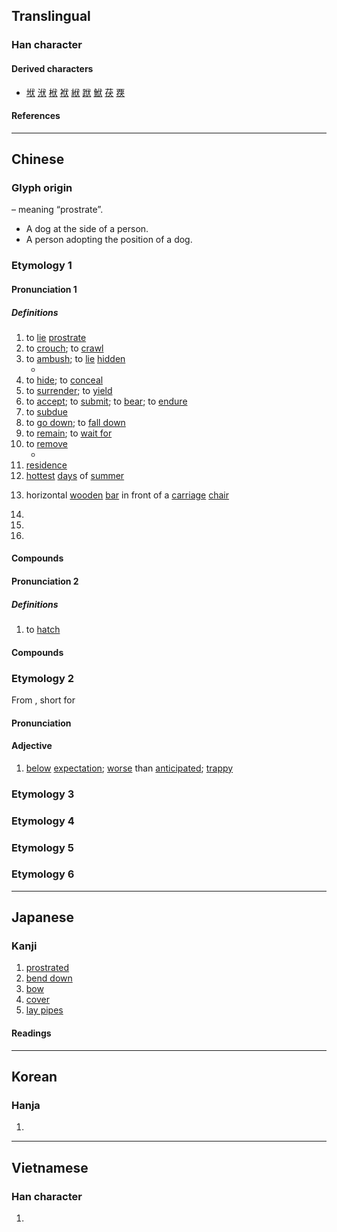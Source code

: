 {{character info}}
==Translingual==
{{stroke order|strokes=6}}

===Han character===
{{Han char|rn=9|rad=人|as=04|sn=6|four=23234|canj=OIK|ids=⿰亻犬}}

====Derived characters====
* [[垘]] [[洑]] [[栿]] [[袱]] [[絥]] [[䟮]] [[鮲]] [[茯]] [[覄]]

====References====
{{Han ref|kx=0095.230|dkj=00438|dj=0202.070|hdz=10119.040|uh=4F0F}}

----

==Chinese==
{{zh-forms}}

===Glyph origin===
{{Han etym}}
{{Han compound|人|犬|t1=person|t2=dog|ls=ic}} – meaning “prostrate”.
* A dog at the side of a person.
* A person adopting the position of a dog.

===Etymology 1===

====Pronunciation 1====
{{zh-pron
|m=fú
|c=buk6,fuk6
|c_note=buk6 - vernacular; fuk6 - literary
|h=pfs=fu̍k/pu̍k/s:puk
|j=feh5
|md=hŭk
|mn=ml,jj,tw:ho̍k
|mn-t=hog8/pag4
|mn-t_note=hog4 - literary; pag4 - vernacular
|w=5voq
|mc=2
|oc=2,2
|ma=y
|cat=v,cls,n,pn
}}

=====Definitions=====
{{zh-hanzi}}

# to [[lie]] [[prostrate]]
# to [[crouch]]; to [[crawl]]
# to [[ambush]]; to [[lie]] [[hidden]]
#* {{zh-x|夫 大國 難測 也，懼 有 伏 焉。|It is difficult to fathom the moves of a great state, and I feared an '''ambush'''.|ref=Zuozhuan}}
# to [[hide]]; to [[conceal]]
# to [[surrender]]; to [[yield]]
# to [[accept]]; to [[submit]]; to [[bear]]; to [[endure]]
# to [[subdue]]
# to [[go down]]; to [[fall down]]
# to [[remain]]; to [[wait for]]
# to [[remove]]
#* {{zh-x|屠 羊 說{Yuè} 曰：「大{Dài}王{wang} 失 國，非 臣 之 罪，故 不敢 伏 其 誅；大{dài}王{wang} 反 國，非 臣 之 功，故 不敢 當 其 賞。」||ref=Zhuangzi|CL}}
# [[residence]]
# [[hottest]] [[day]]s of [[summer]]
# {{lb|zh|obsolete}} horizontal [[wooden]] [[bar]] in front of a [[carriage]] [[chair]]
# {{zh-abbrev|伏特|volt}}
# {{zh-alt-form|服}}
# {{surname|zh}}

====Compounds====
{{zh-der|倚伏|伏莽|伏禮|伏維尚饗|四伏|做小伏低|伏打電池|夜行晝伏|伏屍|不伏手|不伏水土|乞伏|伏礁|匍伏|不伏老|二伏|不伏|伏位|伏劍|伏櫪|伏暑|伏地聖人|帖伏|十面埋伏|入伏|伏几|伏伺|伏肉|伏翼|伏特加|伏落|伏手|伏氣|伏臘|伏身|伏汛|伏擊|伏狀|伏願|初伏|伏讀|伏軍|干伏|不伏燒埋|伏首貼耳|伏虎降龍|伏特計|伏下|危機四伏|姦伏|伏魔大帝|制伏|心伏口伏|伏尸|伏低做小|伏甲|伏案|伏枕|伏惟|伏水|伏低|伏辯|中伏|伏法|伏想|慴伏|加伏特|伏謁|廋伏|伏日|伏侍|伏波|平伏|伏羲|伏地挺身|三伏天|伏行|伏地扣子|伏龍鳳雛|伏羲氏|伏乞|匿伏|伏兵|伏見|安伏|伏軾|嫗伏|伏罪|塌伏|下伏|伏流|伏眾|伏藏|伏貼|愆伏|准伏|伏櫪老驥|埋伏|伏死|伏尸流血|伏特|伏虎擒龍|伏犧氏|報伏|伏天|三伏|伏獵|伏路|伏誅|伏地|不甘雌伏|伏旱|伏不是|伏輸|伏祈|伏犧|倒心伏計|倒伏|俯伏|伏筆|伏聞|伏櫪守株|伏望|伏席|伏善|伏事|待伏|伏竄|歲時伏臘|招伏|擒姦擿伏|擒伏|摘伏發隱|潛伏|暑伏|潛伏期|潛伏分子|摘奸發伏|禍福倚伏|晝伏夜出|發姦擿伏|晝伏夜游|晝伏|攝伏|拱伏|搭伏|煦伏|滯伏|曉伏夜行|收伏|數伏|所伏|狐潛鼠伏|畫伏狀|神欽鬼伏|搭伏定|扶伏|末伏|此起彼伏|發隱擿伏|發擿姦伏|發奸擿伏|擿伏|敵後伏擊|於伏|甘伏|獸伏|狐憑鼠伏|擿奸發伏|水土不伏|按家伏業|潛龍伏虎|潛伏感染|沉伏|擒奸摘伏|降伏|老驥伏櫪|跧伏|踡伏|龍虎並伏|設伏|蒲伏|陰伏|高低起伏|起伏|終伏|隱伏|馴伏|頭伏|雌伏|降龍伏虎|請伏|觳觫伏罪|赤伏符|連綿起伏|跪伏|蟄伏|竄伏|起伏不平|誘伏|蜷伏|綿延起伏|三伏潭|扶伏|伏匿}}

====Pronunciation 2====
{{zh-pron
|m=fù
|c=fau6
|w=3bu
|mc=1
|oc=1,1
|cat=v
}}

=====Definitions=====
{{zh-hanzi}}

# {{lb|zh|archaic|_|or|_|dialectal}} to [[hatch]]

====Compounds====
{{zh-der|伏卵|伏抱|伏雌|伏雞}}

===Etymology 2===
From {{m|zh|中伏|tr=zung3 fuk6}}, short for {{m|zh|[[中]][[埋伏]]|t=to be ambushed; to fall in traps}}
====Pronunciation====
{{zh-pron
|c=fuk6
|cat=a
}}

====Adjective====
{{head|zh|adjective}}

# {{lb|zh|Hong Kong Cantonese}} [[below]] [[expectation]]; [[worse]] than [[anticipated]]; [[trappy]]

===Etymology 3===
{{zh-see|復|v}}

===Etymology 4===
{{zh-see|負|v}}

===Etymology 5===
{{zh-see|袱|ss}}

===Etymology 6===
{{zh-see|匐|ss}}

----

==Japanese==

===Kanji===
{{ja-kanji|grade=c|rs=人04}}

# [[prostrated]]
# [[bend down]]
# [[bow]]
# [[cover]]
# [[lay pipes]]

====Readings====
{{ja-readings
|goon=ぶく
|kanon=ふく
|on=ふう
|kun=ふ-す, ふ-せる, したが-う
|nanori=ぶせ
}}

----

==Korean==

===Hanja===
{{ko-hanja|hangeul=[[복]], [[부]]}}

# {{rfdef|ko|sort=人04}}

----

==Vietnamese==

===Han character===
{{vi-readings|reading=phục|rs=人04}}

# {{rfdef|vi|sort=人04}}